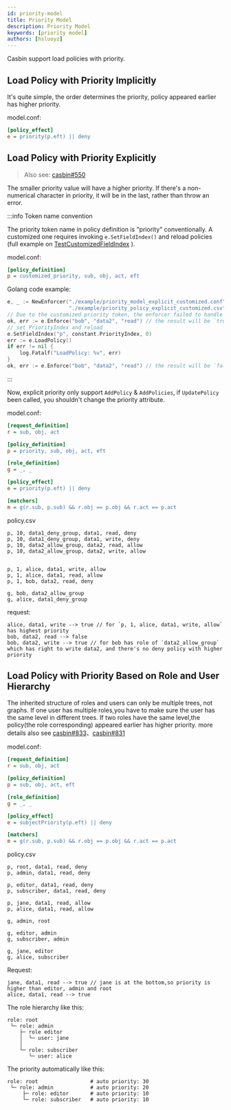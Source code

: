 ```yaml
---
id: priority-model
title: Priority Model
description: Priority Model
keywords: [priority model]
authors: [hsluoyz]
---
```


Casbin support load policies with priority.

## Load Policy with Priority Implicitly

It's quite simple, the order determines the priority, policy appeared earlier has higher priority.

model.conf:

```ini
[policy_effect]
e = priority(p.eft) || deny
```

## Load Policy with Priority Explicitly

> Also see: [casbin#550](https://github.com/casbin/casbin/issues/550)

The smaller priority value will have a higher priority. If there's a non-numerical character in priority, it will be in the last, rather than throw an error.

:::info Token name convention

The priority token name in policy definition is  "priority" conventionally. A customized one requires invoking `e.SetFieldIndex()` and reload policies (full example on [TestCustomizedFieldIndex](https://github.com/casbin/casbin/pull/1044) ).

model.conf:

```ini
[policy_definition]
p = customized_priority, sub, obj, act, eft
```

Golang code example:

```go
e, _ := NewEnforcer("./example/priority_model_explicit_customized.conf",
                    "./example/priority_policy_explicit_customized.csv")
// Due to the customized priority token, the enforcer failed to handle the priority.
ok, err := e.Enforce("bob", "data2", "read") // the result will be `true, nil`
// set PriorityIndex and reload
e.SetFieldIndex("p", constant.PriorityIndex, 0)
err := e.LoadPolicy()
if err != nil {
    log.Fatalf("LoadPolicy: %v", err)
}
ok, err := e.Enforce("bob", "data2", "read") // the result will be `false, nil`
```

:::

Now, explicit priority only support `AddPolicy` & `AddPolicies`, if `UpdatePolicy` been called, you shouldn't change the priority attribute.

model.conf:

```ini
[request_definition]
r = sub, obj, act

[policy_definition]
p = priority, sub, obj, act, eft

[role_definition]
g = _, _

[policy_effect]
e = priority(p.eft) || deny

[matchers]
m = g(r.sub, p.sub) && r.obj == p.obj && r.act == p.act
```

policy.csv

```csv
p, 10, data1_deny_group, data1, read, deny
p, 10, data1_deny_group, data1, write, deny
p, 10, data2_allow_group, data2, read, allow
p, 10, data2_allow_group, data2, write, allow


p, 1, alice, data1, write, allow
p, 1, alice, data1, read, allow
p, 1, bob, data2, read, deny

g, bob, data2_allow_group
g, alice, data1_deny_group
```

request:

```csv
alice, data1, write --> true // for `p, 1, alice, data1, write, allow` has highest priority
bob, data2, read --> false
bob, data2, write --> true // for bob has role of `data2_allow_group` which has right to write data2, and there's no deny policy with higher priority 
```

## Load Policy with Priority Based on Role and User Hierarchy

The inherited structure of roles and users can only be multiple trees, not graphs. If one user has multiple roles,you have to make sure the user has the same level in different trees. If two roles have the same level,the policy(the role corresponding) appeared earlier has higher priority. more details also see [casbin#833](https://github.com/casbin/casbin/pull/833)、[casbin#831](https://github.com/casbin/casbin/issues/831)

model.conf:

```ini
[request_definition]
r = sub, obj, act

[policy_definition]
p = sub, obj, act, eft

[role_definition]
g = _, _

[policy_effect]
e = subjectPriority(p.eft) || deny

[matchers]
m = g(r.sub, p.sub) && r.obj == p.obj && r.act == p.act 
```

policy.csv

```csv
p, root, data1, read, deny
p, admin, data1, read, deny

p, editor, data1, read, deny
p, subscriber, data1, read, deny

p, jane, data1, read, allow
p, alice, data1, read, allow

g, admin, root

g, editor, admin
g, subscriber, admin

g, jane, editor
g, alice, subscriber 
```

Request:

```csv
jane, data1, read --> true // jane is at the bottom,so priority is higher than editor, admin and root
alice, data1, read --> true
```

 The role hierarchy like this:

```text
role: root
 └─ role: admin
    ├─ role editor
    │  └─ user: jane
    │
    └─ role: subscriber
       └─ user: alice
```

The priority automatically like this:

```text
role: root                 # auto priority: 30
 └─ role: admin            # auto priority: 20
     ├─ role: editor       # auto priority: 10
     └─ role: subscriber   # auto priority: 10
```
